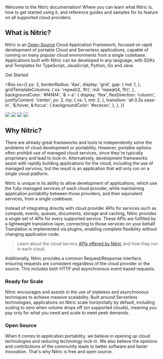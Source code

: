 Welcome to the Nitric documentation! Where you can learn what Nitric is, how to get started using it, and reference guides and samples for its feature on all supported cloud providers.

## What is Nitric?

Nitric is an <a href="https://github.com/nitrictech/nitric" target="_blank">Open-Source</a> Cloud Application Framework, focused on rapid development of portable Cloud and Serverless applications, capable of running on many popular cloud environments from a single codebase. Applications built with Nitric can be developed in any language, with SDKs and Templates for TypeScript, JavaScript, Python, Go and Java.

<Box textAlign="center" my={4}>
  <LinkButton variant="contained" href="/docs/getting-started">
    Get Started
  </LinkButton>
</Box>

<Box
  sx={{
    px: 2,
    borderRadius: '4px',
    display: 'grid',
    gap: {
      md: 1,
    },
    gridTemplateColumns: {
      xs: 'repeat(2, 1fr)',
      md: 'repeat(4, 1fr)',
    },
    backgroundColor: '#f4f4f4',
    '& > a': {
      display: 'flex',
      flexDirection: 'column',
      justifyContent: 'center',
      px: 2,
      my: {
        xs: 1,
        md: 2,
      },
      transition: 'all 0.3s ease-in',
      '&:hover, &:focus': {
        backgroundColor: '#ececec',
      },
    },
  }}
>
  <Link href="/docs/getting-started">
    <img src="/img/logos/aws.png" noMargin priority height={70} />
  </Link>
  <Link href="/docs/getting-started">
    <img src="/img/logos/gcp.svg" noMargin priority height={100} />
  </Link>
  <Link href="/docs/getting-started">
    <img src="/img/logos/azure.png" noMargin priority height={100} />
  </Link>
  <Link href="/docs/getting-started">
    <img src="/img/logos/digital-ocean.png" noMargin priority height={100} />
  </Link>
</Box>

## Why Nitric?

There are already great frameworks and tools to independently solve the problems of cloud development or portability. However, portable options often prohibit use of managed cloud services, since they're typically proprietary and lead to lock-in. Alternatively, development frameworks assist with rapidly building applications for the cloud, including the use of managed services, but the result is an application that will only run on a single cloud platform.

Nitric is unique in its ability to allow development of applications, which use the fully-managed services of each cloud provider, while maintaining application portability between those providers, and their equivalent services, from a single codebase.

Instead of integrating directly with cloud provider APIs for services such as compute, events, queues, documents, storage and caching, Nitric provides a single set of APIs for every supported service. These APIs are fulfilled by a lightweight translation layer, connecting to those services on your behalf. Translation is implemented via plugins, enabling complete flexibility without changing application code.

> Learn about the cloud service [APIs offered by Nitric](intro/concepts/nitric-apis) and how they run in each cloud.

Additionally, Nitric provides a common Request/Response interface, ensuring requests are consistent regardless of the cloud provider or the source. This includes both HTTP and asynchronous event based requests.

### Ready for Scale

Nitric encourages and assists in the use of stateless and asynchronous techniques to achieve massive scalability. Built around Serverless technologies, applications on Nitric scale horizontally by default, including scaling to zero when volume drops off (on supported clouds), meaning you pay only for what you need and scale to meet peek demands.

### Open Source

When it comes to application portability, we believe in opening up cloud technologies and reducing technology lock-in. We also believe the opinions and contributions of the community leads to better software and faster innovation. That's why Nitric is free and open source.
